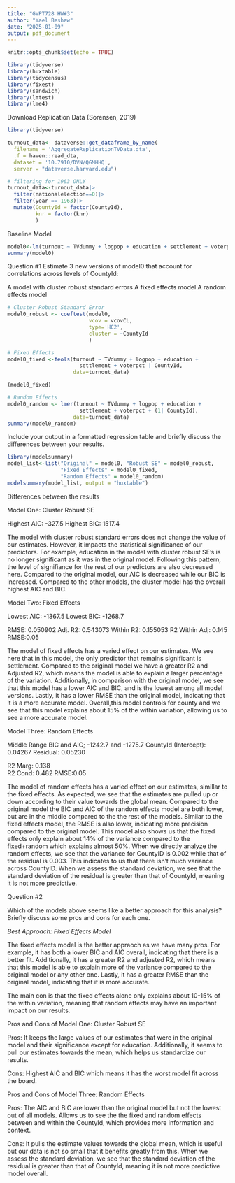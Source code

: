 ```yaml
---
title: "GVPT728 HW#3"
author: "Yael Beshaw"
date: "2025-01-09"
output: pdf_document
---
```


```r
knitr::opts_chunk$set(echo = TRUE)
```

```r
library(tidyverse)
library(huxtable)
library(tidycensus)
library(fixest)
library(sandwich)
library(lmtest)
library(lme4)
```


Download Replication Data (Sorensen, 2019)
```r
library(tidyverse)

turnout_data<- dataverse::get_dataframe_by_name(
  filename = 'AggregateReplicationTVData.dta',
  .f = haven::read_dta,
  dataset = '10.7910/DVN/QGMHHQ', 
  server = "dataverse.harvard.edu")

# filtering for 1963 ONLY 
turnout_data<-turnout_data|>
  filter(nationalelection==0)|>
  filter(year == 1963)|>
  mutate(CountyId = factor(CountyId),
         knr = factor(knr)
         )
```

Baseline Model
```r
model0<-lm(turnout ~ TVdummy + logpop + education + settlement + voterpct, data=turnout_data)
summary(model0)
```

Question #1
Estimate 3 new versions of model0 that account for correlations across levels of CountyId:

A model with cluster robust standard errors
A fixed effects model
A random effects model

```r
# Cluster Robust Standard Error
model0_robust <- coeftest(model0, 
                          vcov = vcovCL,
                          type='HC2',
                          cluster = ~CountyId
                          )

# Fixed Effects
model0_fixed <-feols(turnout ~ TVdummy + logpop + education + 
                       settlement + voterpct | CountyId,
                     data=turnout_data)

(model0_fixed)

# Random Effects
model0_random <- lmer(turnout ~ TVdummy + logpop + education + 
                       settlement + voterpct + (1| CountyId),
                     data=turnout_data)
summary(model0_random)
```

Include your output in a formatted regression table and briefly discuss the differences between your results.
```r
library(modelsummary)
model_list<-list("Original" = model0, "Robust SE" = model0_robust, 
                 "Fixed Effects" = model0_fixed,
                 "Random Effects" = model0_random)
modelsummary(model_list, output = "huxtable")
```
Differences between the results

Model One: Cluster Robust SE

Highest AIC: -327.5
Highest BIC: 1517.4

The model with cluster robust standard errors does not change the value of our
estimates. However, it impacts the statistical significance of our predictors.
For example, education in the model with cluster robust SE's is no longer 
significant as it was in the original model. Following this pattern, the level 
of signifiance for the rest of our predictors are also decreased here. Compared
to the original model, our AIC is decreased while our BIC is increased. Compared
to the other models, the cluster model has the overall highest AIC and BIC. 



Model Two: Fixed Effects

Lowest AIC: -1367.5
Lowest BIC: -1268.7

RMSE: 0.050902 
Adj. R2: 0.543073
Within R2: 0.155053
R2 Within Adj: 0.145
RMSE:0.05

The model of fixed effects has a varied effect on our estimates. We see here
that in this model, the only predictor that remains significant is settlement.
Compared to the original model we have a greater R2 and Adjusted R2, which 
means the model is able to explain a larger percentage of the variation. 
Additionally, in comparison with the original model, we see that this model
has a lower AIC and BIC, and is the lowest among all model versions. Lastly, it
has a lower RMSE than the original model, indicating that it is a more 
accurate model. Overall,this model controls for county and we see that this 
model explains about 15% of the within variation, allowing us to see a more
accurate model. 


Model Three: Random Effects

Middle Range BIC and AIC; -1242.7 and -1275.7
CountyId (Intercept): 0.04267 
Residual: 0.05230

R2 Marg: 0.138           
R2 Cond: 0.482 
RMSE:0.05

The model of random effects has a varied effect on our estimates, simillar to
the fixed effects. As expected, we see that the estimates are pulled up or down
according to their value towards the global mean. Compared to the original model
the BIC and AIC of the random effects model are both lower, but are in the 
middle compared to the the rest of the models. Similar to the fixed effects 
model, the RMSE is also lower, indicating more precision compared to the 
original model. This model also shows us that the fixed effects only explain 
about 14% of the variance compared to the fixed+random which explains almost
50%. When we directly analyze the random effects, we see that the variance
for CountyID is 0.002 while that of the residual is 0.003. This indicates to 
us that there isn't much variance across CountyID. When we assess the standard
deviation, we see that the standard deviation of the residual is greater than
that of CountyId, meaning it is not more predictive.




Question #2

Which of the models above seems like a better approach for this analysis? 
Briefly discuss some pros and cons for each one.

*Best Approach: Fixed Effects Model*

The fixed effects model is the better appraoch as we have many pros. 
For example, it has both a lower BIC and AIC overall, indicating that there
is a better fit. Additionally, it has a greater R2 and adjusted R2, which
means that this model is able to explain more of the variance compared to
the original model or any other one. Lastly, it has a greater RMSE than the
original model, indicating that it is more accurate. 

The main con is that the fixed effects alone only explains about 10-15% of the
within variation, meaning that random effects may have an important impact on
our results.



Pros and Cons of Model One: Cluster Robust SE

Pros: It keeps the large values of our estimates that were in the original
model and their significance except for education. Additionally, it seems
to pull our estimates towards the mean, which helps us standardize our results.

Cons: Highest AIC and BIC which means it has the worst model fit across the
board.


Pros and Cons of Model Three: Random Effects

Pros: The AIC and BIC are lower than the original model but not the lowest out 
of all models. Allows us to see the the fixed and random effects between and
within the CountyId, which provides more information and context.

Cons: It pulls the estimate values towards the global mean, which is useful
but our data is not so small that it benefits greatly from this. When we assess
the standard deviation, we see that the standard deviation of the residual is 
greater than that of CountyId, meaning it is not more predictive model overall.




